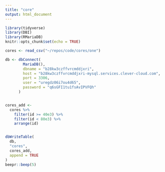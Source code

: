 ```yaml
---
title: "core"
output: html_document
---
```


```r
library(tidyverse)
library(DBI)
library(RMariaDB)
knitr::opts_chunk$set(echo = TRUE)
```

```r
cores <- read_csv("~/repos/code/cores/one")
```

```r
db <- dbConnect(
        MariaDB(),
        dbname = "b28kw3czffvrcmddjxri",
        host = "b28kw3czffvrcmddjxri-mysql.services.clever-cloud.com",
        port = 3306,
        user = "uregdz06i7ou4d65",
        password = "q6sGFI1tu1fsAvIPVFQh"
      )


cores_add <-
  cores %>%
    filter(id >= 40e3) %>%
    filter(id < 80e3) %>%
    arrange(id)


dbWriteTable(
  db,
  "cores",
  cores_add,
  append = TRUE
)
beepr::beep(5)
```
